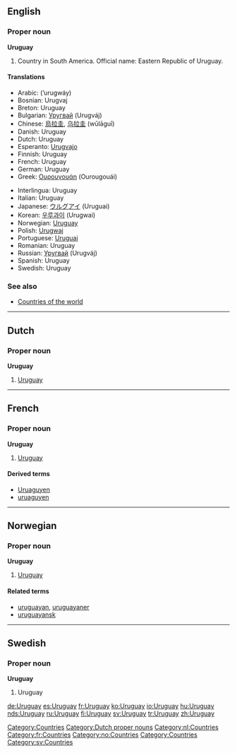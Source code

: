 ==English==
{{Wikipedia}}
===Proper noun===
'''Uruguay'''

# Country in South America. Official name: Eastern Republic of Uruguay.

====Translations====
{{top}}
*Arabic: {{ARchar|[[اورجواي]]}} (’urugwáy) {{m}}
*Bosnian: Urugvaj {{m}}
*Breton: Uruguay
*Bulgarian: [[Уругвай]] (Urugváj)
*Chinese: [[烏拉圭]], [[乌拉圭]] (wūlāguī)
*Danish: Uruguay
*Dutch: Uruguay
*Esperanto: [[Urugvajo]]
*Finnish: Uruguay
*French: Uruguay {{m}}
*German: Uruguay
*Greek: [[Ουρουγουάη]] (Ourougouái) {{f}}
{{mid}}
*Interlingua: Uruguay
*Italian: Uruguay {{m}}
*Japanese: [[ウルグアイ]] (Uruguai)
*Korean: [[우루과이]] (Urugwai)
*Norwegian: [[#Norwegian|Uruguay]]
*Polish: [[Urugwaj]] {{m}}
*Portuguese: [[Uruguai]] {{m}}
*Romanian: Uruguay {{n}}
*Russian: [[Уругвай]] (Urugváj) {{m}}
*Spanish: Uruguay {{m}}
*Swedish: Uruguay
{{bottom}}

===See also===
*[[Countries of the world]]
[[Category:Countries]]

----

==Dutch==
===Proper noun===
'''Uruguay''' {{n}}
#[[#English|Uruguay]]

[[Category:Dutch proper nouns]]
[[Category:nl:Countries]]

----
==French==

===Proper noun===
'''Uruguay''' {{m}}
# [[#English|Uruguay]]

====Derived terms====
*[[Uruaguyen]]
*[[uruaguyen]]
[[Category:fr:Countries]]

----

==Norwegian==
===Proper noun===
[[Category:no:Countries]]
'''Uruguay'''
#[[#English|Uruguay]]
====Related terms====
*[[uruguayan]], [[uruguayaner]]
*[[uruguayansk]]

----
==Swedish==
===Proper noun===
'''Uruguay'''
# Uruguay

[[Category:Countries]]
[[Category:sv:Countries]]

[[de:Uruguay]]
[[es:Uruguay]]
[[fr:Uruguay]]
[[ko:Uruguay]]
[[io:Uruguay]]
[[hu:Uruguay]]
[[nds:Uruguay]]
[[ru:Uruguay]]
[[fi:Uruguay]]
[[sv:Uruguay]]
[[tr:Uruguay]]
[[zh:Uruguay]]